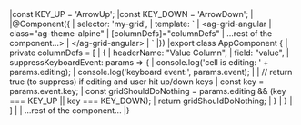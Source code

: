 <framework-specific-section frameworks="angular">
<snippet transform={false}>
|const KEY_UP = 'ArrowUp';
|const KEY_DOWN = 'ArrowDown';
|
|@Component({
|    selector: 'my-grid',
|    template: `
|        &lt;ag-grid-angular
|                class="ag-theme-alpine"
|                [columnDefs]="columnDefs"
|                ...rest of the component...>
|        &lt;/ag-grid-angular>
|    `
|})
|export class AppComponent {
|    private columnDefs = [
|          {
|                headerName: "Value Column",
|                field: "value",
|                suppressKeyboardEvent: params => {
|                    console.log('cell is editing: ' + params.editing);
|                    console.log('keyboard event:', params.event);
|                
|                    // return true (to suppress) if editing and user hit up/down keys
|                    const key = params.event.key;
|                    const gridShouldDoNothing = params.editing && (key === KEY_UP || key === KEY_DOWN);
|                    return gridShouldDoNothing;
|                }
|          }
|    ]
|   
|    ...rest of the component...
|}
</snippet>
</framework-specific-section>